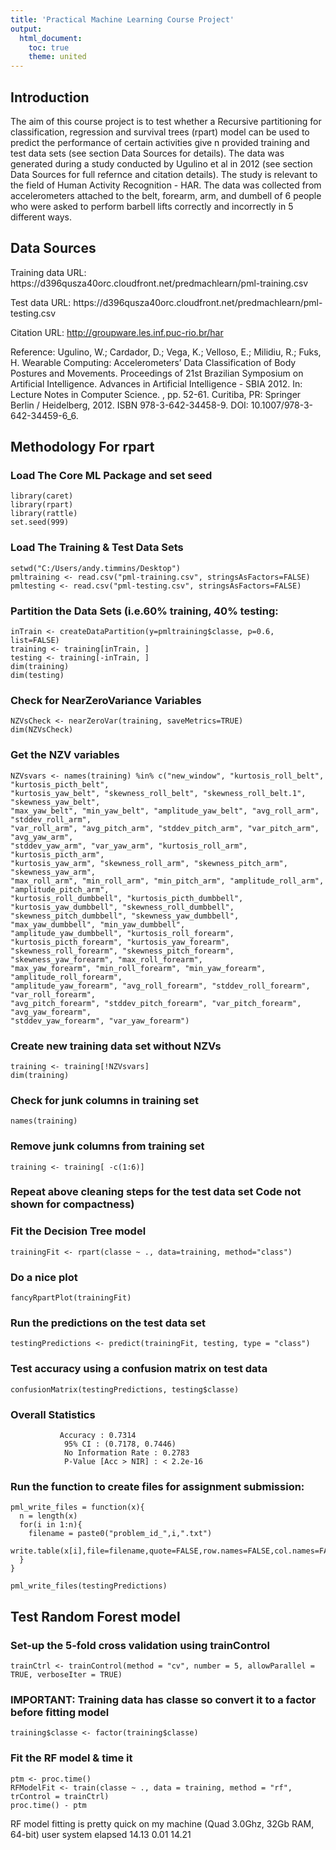 ```yaml
---
title: 'Practical Machine Learning Course Project'
output: 
  html_document:
    toc: true
    theme: united
---
```




## Introduction


The aim of this course project is to test whether a Recursive partitioning for classification, regression and survival trees (rpart) model can be used to predict the performance of certain activities give n provided training and test data sets (see section Data Sources for details). The data was generated during a study conducted by Ugulino et al in 2012 (see section Data Sources for full refernce and citation details). The study is relevant to the field of Human Activity Recognition - HAR. The data was collected from  accelerometers attached to the belt, forearm, arm, and dumbell of 6 people who  were asked to perform barbell lifts correctly and incorrectly in 5 different ways.



## Data Sources

Training data URL: https://d396qusza40orc.cloudfront.net/predmachlearn/pml-training.csv

Test data URL: https://d396qusza40orc.cloudfront.net/predmachlearn/pml-testing.csv

Citation URL: [http://groupware.les.inf.puc-rio.br/har](http://groupware.les.inf.puc-rio.br/har)

Reference: Ugulino, W.; Cardador, D.; Vega, K.; Velloso, E.; Milidiu, R.; Fuks, H. Wearable Computing: Accelerometers' Data Classification of Body Postures and Movements. Proceedings of 21st Brazilian Symposium on Artificial Intelligence. Advances in Artificial Intelligence - SBIA 2012. In: Lecture Notes in Computer Science. , pp. 52-61. Curitiba, PR: Springer Berlin / Heidelberg, 2012. ISBN 978-3-642-34458-9. DOI: 10.1007/978-3-642-34459-6_6. 





## Methodology For rpart


### Load The Core  ML Package and set seed
```
library(caret)
library(rpart)
library(rattle)
set.seed(999)
```
 
 
### Load The Training & Test Data Sets
```
setwd("C:/Users/andy.timmins/Desktop")
pmltraining <- read.csv("pml-training.csv", stringsAsFactors=FALSE)
pmltesting <- read.csv("pml-testing.csv", stringsAsFactors=FALSE)
```



### Partition the Data Sets (i.e.60% training, 40% testing:
```
inTrain <- createDataPartition(y=pmltraining$classe, p=0.6, list=FALSE)
training <- training[inTrain, ]
testing <- training[-inTrain, ]
dim(training)
dim(testing)
```


### Check for NearZeroVariance Variables
```
NZVsCheck <- nearZeroVar(training, saveMetrics=TRUE)
dim(NZVsCheck)
```


### Get the NZV variables
```
NZVsvars <- names(training) %in% c("new_window", "kurtosis_roll_belt", "kurtosis_picth_belt",
"kurtosis_yaw_belt", "skewness_roll_belt", "skewness_roll_belt.1", "skewness_yaw_belt",
"max_yaw_belt", "min_yaw_belt", "amplitude_yaw_belt", "avg_roll_arm", "stddev_roll_arm",
"var_roll_arm", "avg_pitch_arm", "stddev_pitch_arm", "var_pitch_arm", "avg_yaw_arm",
"stddev_yaw_arm", "var_yaw_arm", "kurtosis_roll_arm", "kurtosis_picth_arm",
"kurtosis_yaw_arm", "skewness_roll_arm", "skewness_pitch_arm", "skewness_yaw_arm",
"max_roll_arm", "min_roll_arm", "min_pitch_arm", "amplitude_roll_arm", "amplitude_pitch_arm",
"kurtosis_roll_dumbbell", "kurtosis_picth_dumbbell", "kurtosis_yaw_dumbbell", "skewness_roll_dumbbell",
"skewness_pitch_dumbbell", "skewness_yaw_dumbbell", "max_yaw_dumbbell", "min_yaw_dumbbell",
"amplitude_yaw_dumbbell", "kurtosis_roll_forearm", "kurtosis_picth_forearm", "kurtosis_yaw_forearm",
"skewness_roll_forearm", "skewness_pitch_forearm", "skewness_yaw_forearm", "max_roll_forearm",
"max_yaw_forearm", "min_roll_forearm", "min_yaw_forearm", "amplitude_roll_forearm",
"amplitude_yaw_forearm", "avg_roll_forearm", "stddev_roll_forearm", "var_roll_forearm",
"avg_pitch_forearm", "stddev_pitch_forearm", "var_pitch_forearm", "avg_yaw_forearm",
"stddev_yaw_forearm", "var_yaw_forearm")
```


### Create new training data set without NZVs
```
training <- training[!NZVsvars]
dim(training)
```



### Check for junk columns in training set
```
names(training)
```



### Remove junk columns from training set
```
training <- training[ -c(1:6)]
```


### Repeat above cleaning steps for the test data set Code not shown for compactness)



### Fit the Decision Tree model
```
trainingFit <- rpart(classe ~ ., data=training, method="class")
```


### Do a nice plot
```
fancyRpartPlot(trainingFit)
```


### Run the predictions on the test data set
```
testingPredictions <- predict(trainingFit, testing, type = "class")
```


### Test accuracy using a confusion matrix on test data
```
confusionMatrix(testingPredictions, testing$classe)
```


### Overall Statistics                                          
               Accuracy : 0.7314          
                95% CI : (0.7178, 0.7446)
                No Information Rate : 0.2783          
                P-Value [Acc > NIR] : < 2.2e-16




### Run the function to create files for assignment submission:
```
pml_write_files = function(x){
  n = length(x)
  for(i in 1:n){
    filename = paste0("problem_id_",i,".txt")
    write.table(x[i],file=filename,quote=FALSE,row.names=FALSE,col.names=FALSE)
  }
}

pml_write_files(testingPredictions)
```





## Test Random Forest model


### Set-up the 5-fold cross validation using trainControl
```
trainCtrl <- trainControl(method = "cv", number = 5, allowParallel = TRUE, verboseIter = TRUE)
```


### IMPORTANT: Training data has classe so convert it to a factor before fitting model
```
training$classe <- factor(training$classe)
```

### Fit the RF model & time it
```
ptm <- proc.time()
RFModelFit <- train(classe ~ ., data = training, method = "rf", trControl = trainCtrl)
proc.time() - ptm
```
RF model fitting is pretty quick on my machine (Quad 3.0Ghz, 32Gb RAM, 64-bit)
user  system elapsed 
14.13    0.01   14.21



















